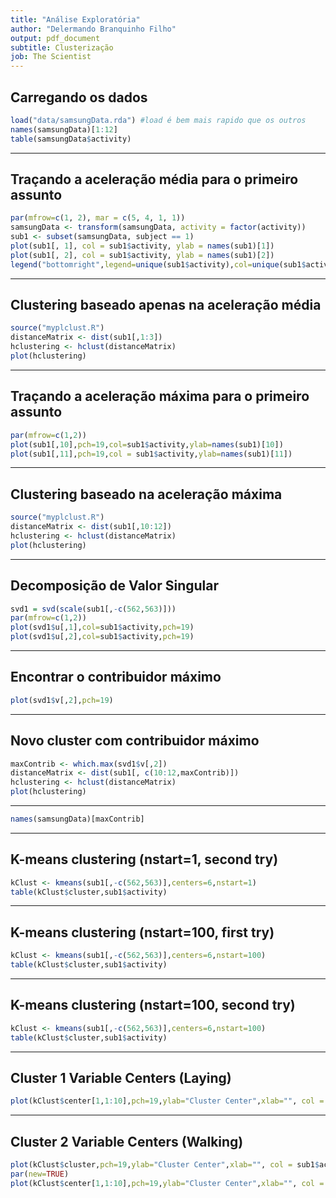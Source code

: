 ```yaml
---
title: "Análise Exploratória"
author: "Delermando Branquinho Filho"
output: pdf_document
subtitle: Clusterização
job: The Scientist
---
```


## Carregando os dados

```r
load("data/samsungData.rda") #load é bem mais rapido que os outros
names(samsungData)[1:12]
table(samsungData$activity)
```

---

## Traçando a aceleração média para o primeiro assunto

```r
par(mfrow=c(1, 2), mar = c(5, 4, 1, 1))
samsungData <- transform(samsungData, activity = factor(activity))
sub1 <- subset(samsungData, subject == 1)
plot(sub1[, 1], col = sub1$activity, ylab = names(sub1)[1])
plot(sub1[, 2], col = sub1$activity, ylab = names(sub1)[2])
legend("bottomright",legend=unique(sub1$activity),col=unique(sub1$activity), pch = 1)
```

---

## Clustering baseado apenas na aceleração média


```r
source("myplclust.R")
distanceMatrix <- dist(sub1[,1:3])
hclustering <- hclust(distanceMatrix)
plot(hclustering)
```


---

## Traçando a aceleração máxima para o primeiro assunto

```r
par(mfrow=c(1,2))
plot(sub1[,10],pch=19,col=sub1$activity,ylab=names(sub1)[10])
plot(sub1[,11],pch=19,col = sub1$activity,ylab=names(sub1)[11])
```

---

## Clustering baseado na aceleração máxima

```r
source("myplclust.R")
distanceMatrix <- dist(sub1[,10:12])
hclustering <- hclust(distanceMatrix)
plot(hclustering)
```



---

## Decomposição de Valor Singular

```r
svd1 = svd(scale(sub1[,-c(562,563)]))
par(mfrow=c(1,2))
plot(svd1$u[,1],col=sub1$activity,pch=19)
plot(svd1$u[,2],col=sub1$activity,pch=19)
```

---

## Encontrar o contribuidor máximo

```r
plot(svd1$v[,2],pch=19)
```


---

##  Novo cluster com contribuidor máximo

```r
maxContrib <- which.max(svd1$v[,2])
distanceMatrix <- dist(sub1[, c(10:12,maxContrib)])
hclustering <- hclust(distanceMatrix)
plot(hclustering)                            
```


---


```r
names(samsungData)[maxContrib]                          
```




---

##  K-means clustering (nstart=1, second try)

```r
kClust <- kmeans(sub1[,-c(562,563)],centers=6,nstart=1)
table(kClust$cluster,sub1$activity)
```


---

##  K-means clustering (nstart=100, first try)

```r
kClust <- kmeans(sub1[,-c(562,563)],centers=6,nstart=100)
table(kClust$cluster,sub1$activity)
```



---

##  K-means clustering (nstart=100, second try)

```r
kClust <- kmeans(sub1[,-c(562,563)],centers=6,nstart=100)
table(kClust$cluster,sub1$activity)
```

---

##  Cluster 1 Variable Centers (Laying)

```r
plot(kClust$center[1,1:10],pch=19,ylab="Cluster Center",xlab="", col = sub1$activity)
```


---

##  Cluster 2 Variable Centers (Walking)

```r
plot(kClust$cluster,pch=19,ylab="Cluster Center",xlab="", col = sub1$activity)
par(new=TRUE)
plot(kClust$center[1,1:10],pch=19,ylab="Cluster Center",xlab="", col = sub1$activity)

```


